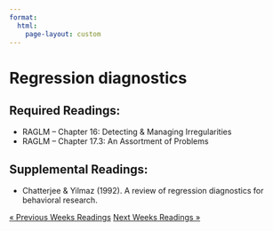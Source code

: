 ```yaml
---
format: 
  html:
    page-layout: custom
---
```

<div class="page-readings">
<h1 class="h1-reading"> Regression diagnostics </h1>
<h2 class="h2-reading">Required Readings:</h2>
<ul class="ul-reading">
<li>RAGLM -- Chapter 16: Detecting & Managing Irregularities</li>
<li>RAGLM -- Chapter 17.3: An Assortment of Problems</li>
</ul>

<h2 class="h2-reading">Supplemental Readings:</h2>
<ul class="ul-reading">
<li>Chatterjee & Yilmaz (1992). A review of regression diagnostics for behavioral research.</li>
</ul>

<div class = "prev-next-container">
<a class="prev-next" href="reading-10.html">&laquo; Previous Weeks Readings</a>
<a class="prev-next" href="reading-12.html">Next Weeks Readings &raquo;</a>
</div>

</div>